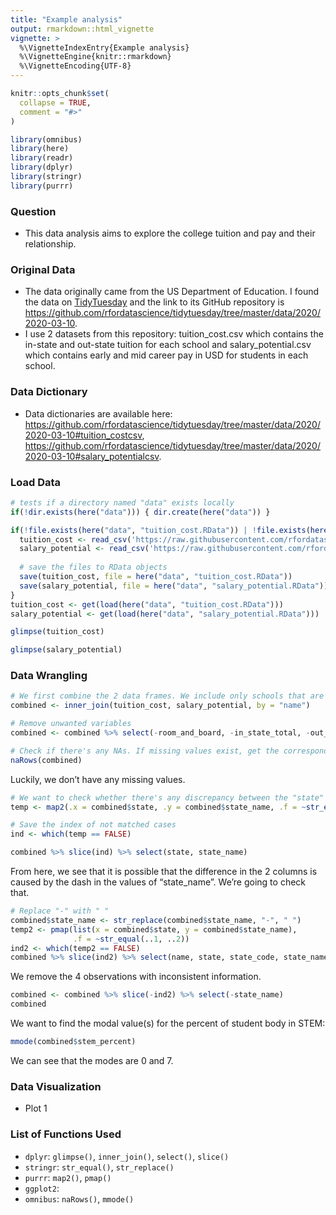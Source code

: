 ```yaml
---
title: "Example analysis"
output: rmarkdown::html_vignette
vignette: >
  %\VignetteIndexEntry{Example analysis}
  %\VignetteEngine{knitr::rmarkdown}
  %\VignetteEncoding{UTF-8}
---
```


```r
knitr::opts_chunk$set(
  collapse = TRUE,
  comment = "#>"
)
```

```r
library(omnibus)
library(here)
library(readr)
library(dplyr)
library(stringr)
library(purrr)
```

### Question
- This data analysis aims to explore the college tuition and pay and their relationship.

### Original Data
- The data originally came from the US Department of Education. I found the data on [TidyTuesday](https://www.tidytuesday.com) and the link to its GitHub repository is <https://github.com/rfordatascience/tidytuesday/tree/master/data/2020/2020-03-10>.
- I use 2 datasets from this repository: tuition_cost.csv which contains the in-state and out-state tuition for each school and salary_potential.csv which contains early and mid career pay in USD for students in each school.

### Data Dictionary
- Data dictionaries are available here:
<https://github.com/rfordatascience/tidytuesday/tree/master/data/2020/2020-03-10#tuition_costcsv>,
<https://github.com/rfordatascience/tidytuesday/tree/master/data/2020/2020-03-10#salary_potentialcsv>.

### Load Data
```r
# tests if a directory named "data" exists locally
if(!dir.exists(here("data"))) { dir.create(here("data")) }

if(!file.exists(here("data", "tuition_cost.RData")) | !file.exists(here("data", "salary_potential.RData"))){
  tuition_cost <- read_csv('https://raw.githubusercontent.com/rfordatascience/tidytuesday/master/data/2020/2020-03-10/tuition_cost.csv')
  salary_potential <- read_csv('https://raw.githubusercontent.com/rfordatascience/tidytuesday/master/data/2020/2020-03-10/salary_potential.csv')
  
  # save the files to RData objects
  save(tuition_cost, file = here("data", "tuition_cost.RData"))
  save(salary_potential, file = here("data", "salary_potential.RData"))
}
tuition_cost <- get(load(here("data", "tuition_cost.RData")))
salary_potential <- get(load(here("data", "salary_potential.RData")))
```

```r
glimpse(tuition_cost)
```

```r
glimpse(salary_potential)
```

### Data Wrangling
```r
# We first combine the 2 data frames. We include only schools that are in both data frames.
combined <- inner_join(tuition_cost, salary_potential, by = "name")
```

```r
# Remove unwanted variables
combined <- combined %>% select(-room_and_board, -in_state_total, -out_of_state_total, -rank, -make_world_better_percent)

# Check if there's any NAs. If missing values exist, get the corresponding row numbers.
naRows(combined)
```

Luckily, we don't have any missing values.

```r
# We want to check whether there's any discrepancy between the "state" variables from the 2 data frames.
temp <- map2(.x = combined$state, .y = combined$state_name, .f = ~str_equal(.x, .y))

# Save the index of not matched cases
ind <- which(temp == FALSE)

combined %>% slice(ind) %>% select(state, state_name)
```

From here, we see that it is possible that the difference in the 2 columns is caused by the dash in the values of "state_name". We're going to check that.

```r
# Replace "-" with " "
combined$state_name <- str_replace(combined$state_name, "-", " ")
temp2 <- pmap(list(x = combined$state, y = combined$state_name),
			  .f = ~str_equal(..1, ..2))
ind2 <- which(temp2 == FALSE)
combined %>% slice(ind2) %>% select(name, state, state_code, state_name)
```

We remove the 4 observations with inconsistent information.
```r
combined <- combined %>% slice(-ind2) %>% select(-state_name)
combined
```

We want to find the modal value(s) for the percent of student body in STEM:
```r
mmode(combined$stem_percent)
```

We can see that the modes are 0 and 7.

### Data Visualization
- Plot 1






### List of Functions Used
- `dplyr`: `glimpse()`, `inner_join()`, `select()`, `slice()`
- `stringr`: `str_equal()`, `str_replace()`
- `purrr`: `map2()`, `pmap()`
- `ggplot2`:
- `omnibus`: `naRows()`, `mmode()`
